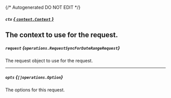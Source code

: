 {/* Autogenerated DO NOT EDIT  */}

##### `ctx` [*{ `context.Context` }*](https://pkg.go.dev/context#Context)
The context to use for the request.
---
##### `request` *{`operations.RequestSyncForDateRangeRequest`}*
The request object to use for the request.

<Collapsible openLabel={Labels.showProperties} closeLabel={Labels.hideProperties}>
  <RequestSyncForDateRangeRequest />
</Collapsible>

---
##### `opts` *{`[]operations.Option`}*
The options for this request.

